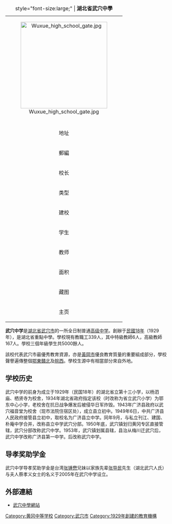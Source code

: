 {| class="wikitable" class="infobox" style="width:280px; "
|+ style="font-size:large;" | '''湖北省武穴中學'''
|-----
|align=center colspan=2|[[File:Wuxue_high_school_gate.jpg|270px]]
|-----
| bgcolor="#ffffff" align="center" colspan=2 | 
|-
!bgcolor="#efefef" |地址
|bgcolor="#dfefff" |[[湖北省|湖北省]][[武穴市|武穴市]]城东新区刊江大道附近

|-
!bgcolor="#efefef" |郵編
|bgcolor="#dfefff" |435400
|-
! bgcolor="#efefef" | 校长
| bgcolor="#dfefff" | [[胡启云|胡启云]]
|-
! bgcolor="#efefef" | 类型
| bgcolor="#dfefff" | 公立 高級中學
|-
! bgcolor="#efefef" align=center | 建校
| bgcolor="#dfefff" | 1946年
|-
! bgcolor="#efefef" | 学生
| bgcolor="#dfefff" | 全日制学生5042人
|-
! bgcolor="#efefef" | 教师
| bgcolor="#dfefff" | 全职教师约339人
|-
! bgcolor="#efefef" | 面积
| bgcolor="#dfefff" |351.2 [[亩|亩]]
|-
! bgcolor="#efefef" | 藏图
| bgcolor="#dfefff" | 20万册
|-
! bgcolor="#efefef" | 主页
| bgcolor="#dfefff" | [http://www.hbswxzx.com/ www.hbswxzx.com] {{Wayback|url=http://www.hbswxzx.com/ |date=20200405162015 }}
|}
'''武穴中学'''是[[湖北省|湖北省]][[武穴市|武穴市]]的一所全日制普通[[高级中学|高级中学]]。創辦于[[民國18年|民國18年]]（1929年），是湖北省重點中學。學校現有教職工339人，其中特級教師6人，高級教師167人。學校三個年級學生共5000餘人。

該校代表武穴市最優秀教育資源，亦是[[黃岡市|黃岡市]]優良教育質量的重要組成部分，學校聲譽遍傳整個[[鄂東|鄂東]][[贛北|贛北]]及[[皖西|皖西]]。學校生源中有相當部分來自外地。

==学校历史==
武穴中学的前身为成立于1929年（民国18年）的湖北省立第十三小学，以杨泗庙、栖贤寺为校舍，1934年湖北省政府指定该校（时改称为省立武穴小学）为鄂东中心小学，老校舍在抗日战争爆发后被侵华日军炸毁。1943年广济县政府以武穴福音堂为校舍（现市法院住宿区处），成立县立初中。1949年6日，中共广济县人民政府接管县立初中，取校名为广济县立中学。同年9月，与私立刊江、建国、朴庵中学合并，改称县立中学武穴分部。1950年底，武穴镇划归黄冈专区直接管辖，武穴分部改称武穴中学。1953年，武穴镇划属县辖，县治从梅川迁武穴后，武穴中学改称广济县第一中学。后改称武穴中学。

==导孝奖助学金==
武穴中学导孝奖助学金是台湾[[张锺懋|张锺懋]]兄妹以家族先辈[[张导民|张导民]]先生（湖北武穴人氏）与夫人蔡孝义女士的名义于2005年在武穴中学设立。

==外部連結==
*[http://www.hbswxzx.com 武穴中學網站] {{Wayback|url=http://www.hbswxzx.com/ |date=20200405162015 }}

{{湖北省示范中学}}
[[Category:黄冈中等学校|Category:黄冈中等学校]]
[[Category:武穴市|Category:武穴市]]
[[Category:1929年創建的教育機構|Category:1929年創建的教育機構]]